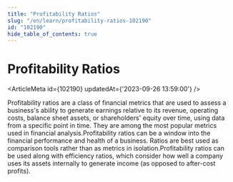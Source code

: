 ```yaml
---
title: "Profitability Ratios"
slug: "/en/learn/profitability-ratios-102190"
id: "102190"
hide_table_of_contents: true
---
```



# Profitability Ratios

<ArticleMeta id={102190} updatedAt={'2023-09-26 13:59:00'} />
<div className='border-solid border-b border-t-0 my-4 border-[var(--ifm-color-gray-300)]' />

Profitability ratios are a class of financial metrics that are used to assess a business's ability to generate earnings relative to its revenue, operating costs, balance sheet assets, or shareholders' equity over time, using data from a specific point in time. They are among the most popular metrics used in financial analysis.Profitability ratios can be a window into the financial performance and health of a business. Ratios are best used as comparison tools rather than as metrics in isolation.Profitability ratios can be used along with efficiency ratios, which consider how well a company uses its assets internally to generate income (as opposed to after-cost profits).
